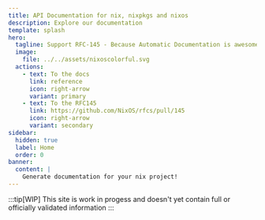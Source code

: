 ```yaml
---
title: API Documentation for nix, nixpkgs and nixos
description: Explore our documentation
template: splash
hero:
  tagline: Support RFC-145 - Because Automatic Documentation is awesome!
  image:
    file: ../../assets/nixoscolorful.svg
  actions:
    - text: To the docs
      link: reference
      icon: right-arrow
      variant: primary
    - text: To the RFC145
      link: https://github.com/NixOS/rfcs/pull/145
      icon: right-arrow
      variant: secondary
sidebar:
  hidden: true
  label: Home
  order: 0
banner:
  content: |
    Generate documentation for your nix project!
---
```



<CardGrid>
  <LinkCard title="github:nix" href="https://github.com/NixOS/nix" />
  <LinkCard title="github:nixpkgs" href="https://github.com/NixOS/nixpkgs" />
</CardGrid>

:::tip[WIP]
This site is work in progess and doesn't yet contain full or officially validated information
:::
